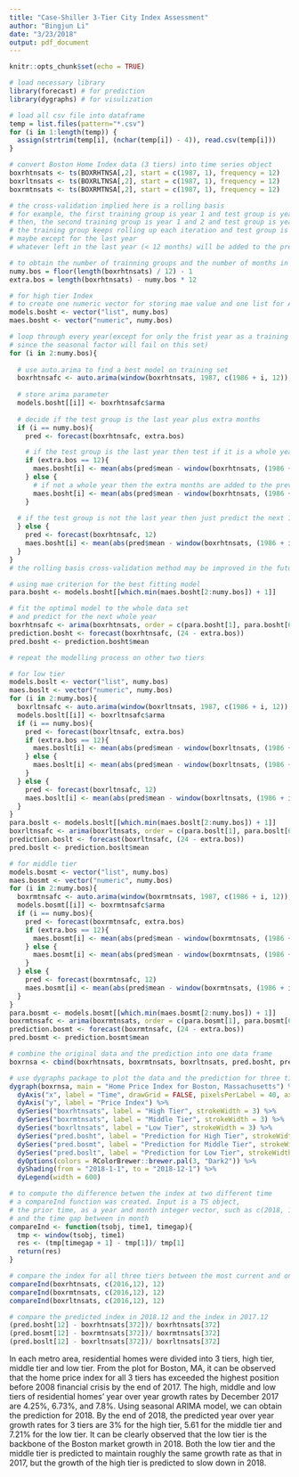 ```yaml
---
title: "Case-Shiller 3-Tier City Index Assessment"
author: "Bingjun Li"
date: "3/23/2018"
output: pdf_document
---
```


```r
knitr::opts_chunk$set(echo = TRUE)
```

```r
# load necessary library
library(forecast) # for prediction
library(dygraphs) # for visulization

# load all csv file into dataframe
temp = list.files(pattern="*.csv")
for (i in 1:length(temp)) {
  assign(strtrim(temp[i], (nchar(temp[i]) - 4)), read.csv(temp[i]))
}

# convert Boston Home Index data (3 tiers) into time series object
boxrhtnsats <- ts(BOXRHTNSA[,2], start = c(1987, 1), frequency = 12)
boxrltnsats <- ts(BOXRLTNSA[,2], start = c(1987, 1), frequency = 12)
boxrmtnsats <- ts(BOXRMTNSA[,2], start = c(1987, 1), frequency = 12)

# the cross-validation implied here is a rolling basis
# for example, the first training group is year 1 and test group is year 2
# then, the second training group is year 1 and 2 and test group is year 3
# the training group keeps rolling up each iteration and test group is always the next 12 months
# maybe except for the last year
# whatever left in the last year (< 12 months) will be added to the previous year as a test group

# to obtain the number of trainning groups and the number of months in the last test group
numy.bos = floor(length(boxrhtnsats) / 12) - 1
extra.bos = length(boxrhtnsats) - numy.bos * 12

# for high tier Index
# to create one numeric vector for storing mae value and one list for ARIMA parameters
models.bosht <- vector("list", numy.bos)
maes.bosht <- vector("numeric", numy.bos)

# loop through every year(except for only the frist year as a training set 
# since the seasonal factor will fail on this set)
for (i in 2:numy.bos){
  
  # use auto.arima to find a best model on training set
  boxrhtnsafc <- auto.arima(window(boxrhtnsats, 1987, c(1986 + i, 12)), D = 1)
  
  # store arima parameter
  models.bosht[[i]] <- boxrhtnsafc$arma
  
  # decide if the test group is the last year plus extra months
  if (i == numy.bos){
    pred <- forecast(boxrhtnsafc, extra.bos)

    # if the test group is the last year then test if it is a whole year
    if (extra.bos == 12){
      maes.bosht[i] <- mean(abs(pred$mean - window(boxrhtnsats, (1986 + i + 1), c(1986 + i + 1, 12))))
    } else {
      # if not a whole year then the extra months are added to the previous group
      maes.bosht[i] <- mean(abs(pred$mean - window(boxrhtnsats, (1986 + i + 1), c(1986 + i + 2, extra.bos - 12))))
    }
    
  # if the test group is not the last year then just predict the next 12 months
  } else {
    pred <- forecast(boxrhtnsafc, 12)
    maes.bosht[i] <- mean(abs(pred$mean - window(boxrhtnsats, (1986 + i + 1), c(1986 + i + 1, 12))))
  }
}
# the rolling basis cross-validation method may be improved in the future

# using mae criterion for the best fitting model
para.bosht <- models.bosht[[which.min(maes.bosht[2:numy.bos]) + 1]]

# fit the optimal model to the whole data set
# and predict for the next whole year
boxrhtnsafc <- arima(boxrhtnsats, order = c(para.bosht[1], para.bosht[6], para.bosht[2]), seasonal = list(order = c(para.bosht[3], para.bosht[7], para.bosht[4]), period = para.bosht[5]))
prediction.bosht <- forecast(boxrhtnsafc, (24 - extra.bos))
pred.bosht <- prediction.bosht$mean

# repeat the modelling process on other two tiers

# for low tier
models.boslt <- vector("list", numy.bos)
maes.boslt <- vector("numeric", numy.bos)
for (i in 2:numy.bos){
  boxrltnsafc <- auto.arima(window(boxrltnsats, 1987, c(1986 + i, 12)), D = 1)
  models.boslt[[i]] <- boxrltnsafc$arma
  if (i == numy.bos){
    pred <- forecast(boxrltnsafc, extra.bos)
    if (extra.bos == 12){
      maes.boslt[i] <- mean(abs(pred$mean - window(boxrltnsats, (1986 + i + 1), c(1986 + i + 1, 12))))
    } else {
      maes.boslt[i] <- mean(abs(pred$mean - window(boxrltnsats, (1986 + i + 1), c(1986 + i + 2, extra.bos - 12))))
    }
  } else {
    pred <- forecast(boxrltnsafc, 12)
    maes.boslt[i] <- mean(abs(pred$mean - window(boxrltnsats, (1986 + i + 1), c(1986 + i + 1, 12))))
  }
}
para.boslt <- models.boslt[[which.min(maes.boslt[2:numy.bos]) + 1]]
boxrltnsafc <- arima(boxrltnsats, order = c(para.boslt[1], para.boslt[6], para.boslt[2]), seasonal = list(order = c(para.boslt[3], para.boslt[7], para.boslt[4]), period = para.boslt[5]))
prediction.boslt <- forecast(boxrltnsafc, (24 - extra.bos))
pred.boslt <- prediction.boslt$mean

# for middle tier
models.bosmt <- vector("list", numy.bos)
maes.bosmt <- vector("numeric", numy.bos)
for (i in 2:numy.bos){
  boxrmtnsafc <- auto.arima(window(boxrmtnsats, 1987, c(1986 + i, 12)), D = 1)
  models.bosmt[[i]] <- boxrmtnsafc$arma
  if (i == numy.bos){
    pred <- forecast(boxrmtnsafc, extra.bos)
    if (extra.bos == 12){
      maes.bosmt[i] <- mean(abs(pred$mean - window(boxrmtnsats, (1986 + i + 1), c(1986 + i + 1, 12))))
    } else {
      maes.bosmt[i] <- mean(abs(pred$mean - window(boxrmtnsats, (1986 + i + 1), c(1986 + i + 2, extra.bos - 12))))
    }
  } else {
    pred <- forecast(boxrmtnsafc, 12)
    maes.bosmt[i] <- mean(abs(pred$mean - window(boxrmtnsats, (1986 + i + 1), c(1986 + i + 1, 12))))
  }
}
para.bosmt <- models.bosmt[[which.min(maes.bosmt[2:numy.bos]) + 1]]
boxrmtnsafc <- arima(boxrmtnsats, order = c(para.bosmt[1], para.bosmt[6], para.bosmt[2]), seasonal = list(order = c(para.bosmt[3], para.bosmt[7], para.bosmt[4]), period = para.bosmt[5]))
prediction.bosmt <- forecast(boxrmtnsafc, (24 - extra.bos))
pred.bosmt <- prediction.bosmt$mean

# combine the original data and the prediction into one data frame 
boxrnsa <- cbind(boxrhtnsats, boxrmtnsats, boxrltnsats, pred.bosht, pred.bosmt, pred.boslt)

# use dygraphs package to plot the data and the prediction for three tiers in one graph
dygraph(boxrnsa, main = "Home Price Index for Boston, Massachusetts") %>%
  dyAxis("x", label = "Time", drawGrid = FALSE, pixelsPerLabel = 40, axisLabelFormatter = "function(d){return d.getFullYear();}") %>%
  dyAxis("y", label = "Price Index") %>%
  dySeries("boxrhtnsats", label = "High Tier", strokeWidth = 3) %>%
  dySeries("boxrmtnsats", label = "Middle Tier", strokeWidth = 3) %>%
  dySeries("boxrltnsats", label = "Low Tier", strokeWidth = 3) %>%
  dySeries("pred.bosht", label = "Prediction for High Tier", strokeWidth = 4, strokePattern = c(7, 3)) %>%
  dySeries("pred.bosmt", label = "Prediction for Middle Tier", strokeWidth = 4, strokePattern = c(7, 3)) %>%
  dySeries("pred.boslt", label = "Prediction for Low Tier", strokeWidth = 4, strokePattern = c(7, 3)) %>%
  dyOptions(colors = RColorBrewer::brewer.pal(3, "Dark2")) %>%
  dyShading(from = "2018-1-1", to = "2018-12-1") %>%
  dyLegend(width = 600)

# to compute the difference betwen the index at two different time
# a compareInd function was created. Input is a TS object, 
# the prior time, as a year and month integer vector, such as c(2018, 1) 
# and the time gap between in month
compareInd <- function(tsobj, time1, timegap){
  tmp <- window(tsobj, time1)
  res <- (tmp[timegap + 1] - tmp[1])/ tmp[1]
  return(res)
}

# compare the index for all three tiers between the most current and one years ago
compareInd(boxrhtnsats, c(2016,12), 12)
compareInd(boxrmtnsats, c(2016,12), 12)
compareInd(boxrltnsats, c(2016,12), 12)

# compare the predicted index in 2018.12 and the index in 2017.12
(pred.bosht[12] - boxrhtnsats[372])/ boxrhtnsats[372]
(pred.bosmt[12] - boxrmtnsats[372])/ boxrmtnsats[372]
(pred.boslt[12] - boxrltnsats[372])/ boxrltnsats[372]
```
In each metro area, residential homes were divided into 3 tiers, high tier, middle tier and low tier. From the plot for Boston, MA, it can be observed that the home price index for all 3 tiers has exceeded the highest position before 2008 financial crisis by the end of 2017. The high, middle and low tiers of residential homes' year over year growth rates by December 2017 are 4.25%, 6.73%, and 7.8%. Using seasonal ARIMA model, we can obtain the prediction for 2018. By the end of 2018, the predicted year over year growth rates for 3 tiers are 3% for the high tier, 5.61 for the middle tier and 7.21% for the low tier. It can be clearly observed that the low tier is the backbone of the Boston market growth in 2018. Both the low tier and the middle tier is predicted to maintain roughly the same growth rate as that in 2017, but the growth of the high tier is predicted to slow down in 2018.